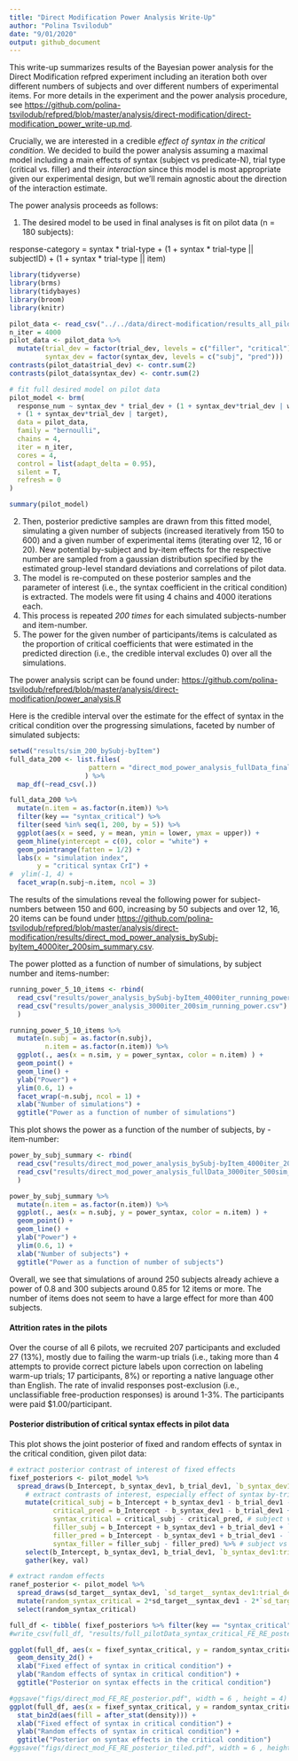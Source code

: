 ```yaml
---
title: "Direct Modification Power Analysis Write-Up"
author: "Polina Tsvilodub"
date: "9/01/2020"
output: github_document
---
```


This write-up summarizes results of the Bayesian power analysis for the Direct Modification refpred experiment including an iteration both over different numbers of subjects and over different numbers of experimental items. 
For more details in the experiment and the power analysis procedure, see [https://github.com/polina-tsvilodub/refpred/blob/master/analysis/direct-modification/direct-modification_power_write-up.md](https://github.com/polina-tsvilodub/refpred/blob/master/analysis/direct-modification/direct-modification_power_write-up.md).

Crucially, we are interested in a credible *effect of syntax in the critical condition*.
We decided to build the power analysis assuming a maximal model including a main effects of syntax (subject vs predicate-N), trial type (critical vs. filler) and their *interaction* since this model is most appropriate given our experimental design, but we'll remain agnostic about the direction of the interaction estimate.

The power analysis proceeds as follows: 

1. The desired model to be used in final analyses is fit on pilot data (n = 180 subjects):

response-category = syntax * trial-type + (1 + syntax * trial-type || subjectID) + (1 + syntax * trial-type || item)

``` r
library(tidyverse)
library(brms)
library(tidybayes)
library(broom)
library(knitr)

pilot_data <- read_csv("../../data/direct-modification/results_all_pilots_tidy.csv")
n_iter = 4000
pilot_data <- pilot_data %>%
  mutate(trial_dev = factor(trial_dev, levels = c("filler", "critical")),
         syntax_dev = factor(syntax_dev, levels = c("subj", "pred")))
contrasts(pilot_data$trial_dev) <- contr.sum(2)
contrasts(pilot_data$syntax_dev) <- contr.sum(2)

# fit full desired model on pilot data
pilot_model <- brm(
  response_num ~ syntax_dev * trial_dev + (1 + syntax_dev*trial_dev | workerid)
  + (1 + syntax_dev*trial_dev | target),
  data = pilot_data,
  family = "bernoulli",
  chains = 4,
  iter = n_iter,
  cores = 4,
  control = list(adapt_delta = 0.95),
  silent = T,
  refresh = 0
)
```

``` r
summary(pilot_model)
```

2. Then, posterior predictive samples are drawn from this fitted model, simulating a given number of subjects (increased iteratively from 150 to 600) and a given number of experimental items (iterating over 12, 16 or 20). New potential by-subject and by-item effects for the respective number are sampled from a gaussian distribution specified by the estimated group-level standard deviations and correlations of pilot data.
3. The model is re-computed on these posterior samples and the parameter of interest (i.e., the syntax coefficient in the critical condition) is extracted. The models were fit using 4 chains and 4000 iterations each. 
4. This process is repeated *200 times* for each simulated subjects-number and item-number. 
5. The power for the given number of participants/items is calculated as the proportion of critical coefficients that were estimated in the predicted direction (i.e., the credible interval excludes 0) over all the simulations. 

The power analysis script can be found under: [https://github.com/polina-tsvilodub/refpred/blob/master/analysis/direct-modification/power_analysis.R](https://github.com/polina-tsvilodub/refpred/blob/master/analysis/direct-modification/power_analysis.R)

Here is the credible interval over the estimate for the effect of syntax in the critical condition over the progressing simulations, faceted by number of simulated subjects:

```r
setwd("results/sim_200_bySubj-byItem")
full_data_200 <- list.files(
                    pattern = "direct_mod_power_analysis_fullData_final*"
                   ) %>%
  map_df(~read_csv(.))

full_data_200 %>%
  mutate(n.item = as.factor(n.item)) %>%
  filter(key == "syntax_critical") %>%
  filter(seed %in% seq(1, 200, by = 5)) %>%
  ggplot(aes(x = seed, y = mean, ymin = lower, ymax = upper)) +
  geom_hline(yintercept = c(0), color = "white") +
  geom_pointrange(fatten = 1/2) +
  labs(x = "simulation index",
       y = "critical syntax CrI") +
#  ylim(-1, 4) +
  facet_wrap(n.subj~n.item, ncol = 3)
```


The results of the simulations reveal the following power for subject-numbers between 150 and 600, increasing by 50 subjects and over 12, 16, 20 items can be found under [https://github.com/polina-tsvilodub/refpred/blob/master/analysis/direct-modification/results/direct_mod_power_analysis_bySubj-byItem_4000iter_200sim_summary.csv](https://github.com/polina-tsvilodub/refpred/blob/master/analysis/direct-modification/results/direct_mod_power_analysis_bySubj-byItem_4000iter_200sim_summary.csv).

The power plotted as a function of number of simulations, by subject number and items-number:
``` r
running_power_5_10_items <- rbind(
  read_csv("results/power_analysis_bySubj-byItem_4000iter_running_power.csv"),
  read_csv("results/power_analysis_3000iter_200sim_running_power.csv") %>% mutate(n.item = 5)
  )

running_power_5_10_items %>%
  mutate(n.subj = as.factor(n.subj),
         n.item = as.factor(n.item)) %>%
  ggplot(., aes(x = n.sim, y = power_syntax, color = n.item) ) +
  geom_point() +
  geom_line() +
  ylab("Power") +
  ylim(0.6, 1) +
  facet_wrap(~n.subj, ncol = 1) +
  xlab("Number of simulations") +
  ggtitle("Power as a function of number of simulations")

```

This plot shows the power as a function of the number of subjects, by - item-number: 

``` r
power_by_subj_summary <- rbind(
  read_csv("results/direct_mod_power_analysis_bySubj-byItem_4000iter_200sim_summary.csv"),
  read_csv("results/direct_mod_power_analysis_fullData_3000iter_500sim_summary.csv") %>% mutate(n.item = 5) %>% filter((n.subj != 50), (n.subj != 100) )
  )

power_by_subj_summary %>%
  mutate(n.item = as.factor(n.item)) %>%
  ggplot(., aes(x = n.subj, y = power_syntax, color = n.item) ) +
  geom_point() +
  geom_line() +
  ylab("Power") +
  ylim(0.6, 1) +
  xlab("Number of subjects") +
  ggtitle("Power as a function of number of subjects")

```

Overall, we see that simulations of around 250 subjects already achieve a power of 0.8 and 300 subjects around 0.85 for 12 items or more. The number of items does not seem to have a large effect for more than 400 subjects.

#### Attrition rates in the pilots
Over the course of all 6 pilots, we recruited 207 participants and excluded 27 (13%), mostly due to failing the warm-up trials (i.e., taking more than 4 attempts to provide correct picture labels upon correction on labeling warm-up trials; 17 participants, 8%) or reporting a native language other than English. The rate of invalid responses post-exclusion (i.e., unclassifiable free-production responses) is around 1-3%. The participants were paid $1.00/participant. 

#### Posterior distribution of critical syntax effects in pilot data 
This plot shows the joint posterior of fixed and random effects of syntax in the critical condition, given pilot data:

``` r
# extract posterior contrast of interest of fixed effects
fixef_posteriors <- pilot_model %>%
  spread_draws(b_Intercept, b_syntax_dev1, b_trial_dev1, `b_syntax_dev1:trial_dev1`) %>%
    # extract contrasts of interest, especially effect of syntax by-trial
    mutate(critical_subj = b_Intercept + b_syntax_dev1 - b_trial_dev1 - `b_syntax_dev1:trial_dev1`,
           critical_pred = b_Intercept - b_syntax_dev1 - b_trial_dev1 + `b_syntax_dev1:trial_dev1`,
           syntax_critical = critical_subj - critical_pred, # subject vs pred syntax
           filler_subj = b_Intercept + b_syntax_dev1 + b_trial_dev1 + `b_syntax_dev1:trial_dev1`,
           filler_pred = b_Intercept - b_syntax_dev1 + b_trial_dev1 - `b_syntax_dev1:trial_dev1`,
           syntax_filler = filler_subj - filler_pred) %>% # subject vs predicate syntax
    select(b_Intercept, b_syntax_dev1, b_trial_dev1, `b_syntax_dev1:trial_dev1`, critical_subj, critical_pred, syntax_critical, filler_subj, filler_pred, syntax_filler) %>%
    gather(key, val) 

# extract random effects 
ranef_posterior <- pilot_model %>%
  spread_draws(sd_target__syntax_dev1, `sd_target__syntax_dev1:trial_dev1`) %>% 
  mutate(random_syntax_critical = 2*sd_target__syntax_dev1 - 2*`sd_target__syntax_dev1:trial_dev1`) %>%
  select(random_syntax_critical)

full_df <- tibble( fixef_posteriors %>% filter(key == "syntax_critical"), ranef_posterior) %>% rename(fixef_syntax_critical = val)
#write_csv(full_df, "results/full_pilotData_syntax_critical_FE_RE_posterior_samples.csv")

ggplot(full_df, aes(x = fixef_syntax_critical, y = random_syntax_critical)) +
  geom_density_2d() + 
  xlab("Fixed effect of syntax in critical condition") +
  ylab("Random effects of syntax in critical condition") +
  ggtitle("Posterior on syntax effects in the critical condition")

#ggsave("figs/direct_mod_FE_RE_posterior.pdf", width = 6 , height = 4)
ggplot(full_df, aes(x = fixef_syntax_critical, y = random_syntax_critical)) +
  stat_bin2d(aes(fill = after_stat(density))) +
  xlab("Fixed effect of syntax in critical condition") +
  ylab("Random effects of syntax in critical condition") +
  ggtitle("Posterior on syntax effects in the critical condition")
#ggsave("figs/direct_mod_FE_RE_posterior_tiled.pdf", width = 6 , height = 4)
```
